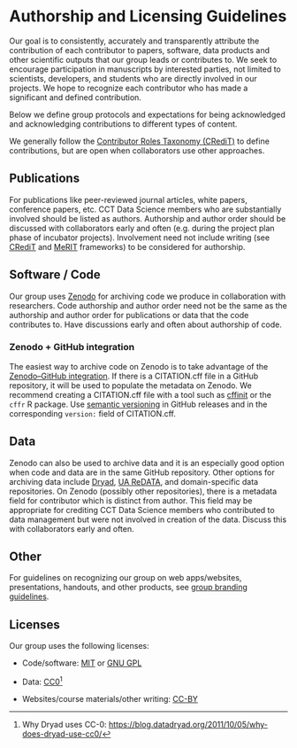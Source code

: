 # Authorship and Licensing Guidelines

Our goal is to consistently, accurately and transparently attribute the contribution of each contributor to papers, software, data products and other scientific outputs that our group leads or contributes to.
We seek to encourage participation in manuscripts by interested parties, not limited to scientists, developers, and students who are directly involved in our projects.
We hope to recognize each contributor who has made a significant and defined contribution.

Below we define group protocols and expectations for being acknowledged and acknowledging contributions to different types of content.

We generally follow the [Contributor Roles Taxonomy (CRediT)](https://credit.niso.org/) to define contributions, but are open when collaborators use other approaches.

## Publications

For publications like peer-reviewed journal articles, white papers, conference papers, etc.
CCT Data Science members who are substantially involved should be listed as authors.
Authorship and author order should be discussed with collaborators early and often (e.g. during the project plan phase of incubator projects).
Involvement need not include writing (see [CRediT](https://credit.niso.org/) and [MeRIT](https://www.merit.help/) frameworks) to be considered for authorship.

## Software / Code

Our group uses [Zenodo](https://zenodo.org) for archiving code we produce in collaboration with researchers.
Code authorship and author order need not be the same as the authorship and author order for publications or data that the code contributes to.
Have discussions early and often about authorship of code.

### Zenodo + GitHub integration

The easiest way to archive code on Zenodo is to take advantage of the [Zenodo–GitHub integration](https://zenodo.org/account/settings/github/).
If there is a CITATION.cff file in a GitHub repository, it will be used to populate the metadata on Zenodo.
We recommend creating a CITATION.cff file with a tool such as [cffinit](https://citation-file-format.github.io/) or the `cffr` R package.
Use [semantic versioning](https://semver.org/) in GitHub releases and in the corresponding `version:` field of CITATION.cff.

## Data

Zenodo can also be used to archive data and it is an especially good option when code and data are in the same GitHub repository.
Other options for archiving data include [Dryad](https://datadryad.org/), [UA ReDATA](https://data.library.arizona.edu/supported-platforms/redata), and domain-specific data repositories.
On Zenodo (possibly other repositories), there is a metadata field for contributor which is distinct from author.
This field may be appropriate for crediting CCT Data Science members who contributed to data management but were not involved in creation of the data.
Discuss this with collaborators early and often.

## Other

For guidelines on recognizing our group on web apps/websites, presentations, handouts, and other products, see [group branding guidelines](outreach-communication.qmd#branding).

## Licenses

Our group uses the following licenses:

-   Code/software: [MIT](https://opensource.org/license/mit) or [GNU GPL](https://www.gnu.org/licenses/gpl-3.0.en.html)

-   Data: [CC0](https://creativecommons.org/public-domain/cc0/)[^getting-credit-1]

-   Websites/course materials/other writing: [CC-BY](https://creativecommons.org/licenses/by/4.0/)

[^getting-credit-1]: Why Dryad uses CC-0: <https://blog.datadryad.org/2011/10/05/why-does-dryad-use-cc0/>
